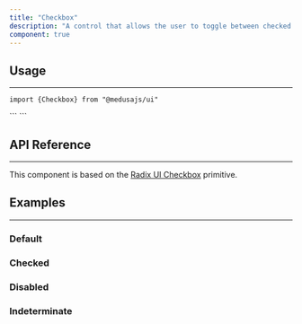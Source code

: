 ```yaml
---
title: "Checkbox"
description: "A control that allows the user to toggle between checked and not checked."
component: true
---
```


<ComponentExample name="checkbox-demo" />

## Usage

---

<Snippet>```import {Checkbox} from "@medusajs/ui"```</Snippet>

<Snippet>
  ```
  <Checkbox />
  ```
</Snippet>

## API Reference

---

This component is based on the [Radix UI Checkbox]("https://www.radix-ui.com/primitives/docs/components/checkbox") primitive.

## Examples

---

### Default

<ComponentExample name="checkbox-default" />

### Checked

<ComponentExample name="checkbox-checked" />

### Disabled

<ComponentExample name="checkbox-disabled" />

### Indeterminate

<ComponentExample name="checkbox-indeterminate" />
